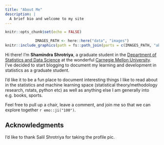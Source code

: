 ```yaml
---
title: "About Me"
description: |
  A brief bio and welcome to my site
---
```


```r
knitr::opts_chunk$set(echo = FALSE)
```

<center>
```r
IMAGES_PATH <- here::here("data", "images")
knitr::include_graphics(path = fs::path_join(parts = c(IMAGES_PATH, "about-profile-circular-scaled-100.png")))
```
</center>

Hi there! I’m **Shamindra Shrotriya**, a graduate student in the [Department of Statistics and Data Science](http://www.stat.cmu.edu/){target="_blank"} at the
wonderful [Carnegie Mellon University](https://www.cmu.edu/){target="_blank"}. I’ve decided to start 
blogging to document my learning and development in statistics as a 
graduate student.

I’d like it to be a fun place to document interesting things I like to 
read about in the statistics and machine learning space (statistical theory/methodology research, rstats, python etc) as well as anything else I am generally into e.g. books, sports.

Feel free to pull up a chair, leave a comment, and join me 
so that we can explore together `r emo::ji("100")`.

<!-- Add icon library -->
<link rel="stylesheet" href="https://cdnjs.cloudflare.com/ajax/libs/font-awesome/4.7.0/css/font-awesome.min.css">

<!-- Add font awesome icons -->
<p style="text-align: center;">
    <a href="https://twitter.com/shamindraas" target="_blank" class="fa fa-twitter" style="font-size:36px;"></a>
    <a href="https://www.linkedin.com/in/shamindras/" target="_blank" class="fa fa-linkedin" style="font-size:46px;"></a>
    <a href="https://github.com/shamindras" target="_blank" class="fa fa-github"  style="font-size:36px;"></a>
</p>

## Acknowledgments {.appendix}

I'd like to thank Salil Shrotriya for taking the
profile pic.